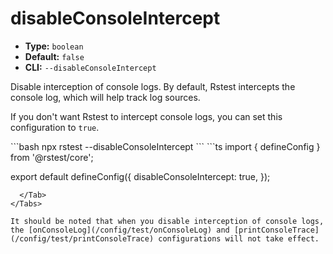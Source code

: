 # disableConsoleIntercept

- **Type:** `boolean`
- **Default:** `false`
- **CLI:** `--disableConsoleIntercept`

Disable interception of console logs. By default, Rstest intercepts the console log, which will help track log sources.

If you don't want Rstest to intercept console logs, you can set this configuration to `true`.


<Tabs defaultValue='rstest.config.ts'>
  <Tab label="CLI">
  ```bash
  npx rstest --disableConsoleIntercept
  ```
  </Tab>
  <Tab label="rstest.config.ts">
```ts
import { defineConfig } from '@rstest/core';

export default defineConfig({
  disableConsoleIntercept: true,
});
```
  </Tab>
</Tabs>

It should be noted that when you disable interception of console logs, the [onConsoleLog](/config/test/onConsoleLog) and [printConsoleTrace](/config/test/printConsoleTrace) configurations will not take effect.
